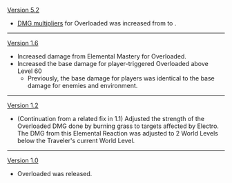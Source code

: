 {{Change History/Header}}
[[Version 5.2]]
* [[Elemental Reaction/Level Scaling#Reaction Multiplier|DMG multipliers]] for Overloaded was increased from {{Color|old|2}} to {{Color|new|2.75}}.
----
[[Version 1.6]]
*Increased damage from Elemental Mastery for Overloaded.
*Increased the base damage for player-triggered Overloaded above Level 60
** Previously, the base damage for players was identical to the base damage for enemies and environment.
----
[[Version 1.2]]
*(Continuation from a related fix in 1.1) Adjusted the strength of the Overloaded DMG done by burning grass to targets affected by Electro. The DMG from this Elemental Reaction was adjusted to 2 World Levels below the Traveler's current World Level.
----
[[Version 1.0]]
*Overloaded was released.